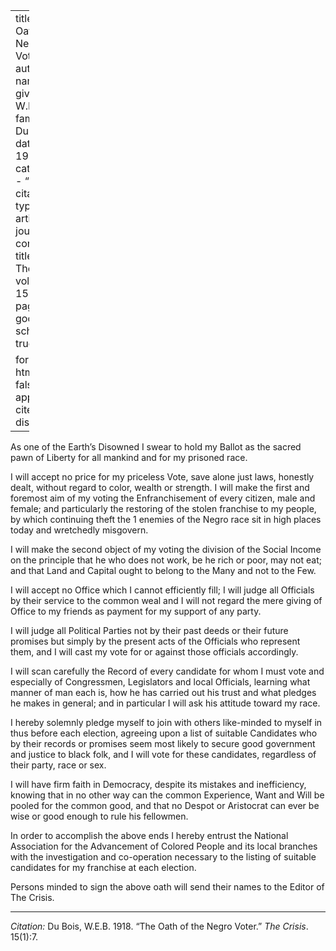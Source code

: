 
---
title: 'The Oath of the Negro Voter'
author:
  - name:
      given: W.E.B.
      family: Du Bois
date: May 1918
categories: 
  - ""
citation: 
  type: article-journal
  container-title: The Crisis
  volume: 15
  issue: 1
  page: 7
google-scholar: true

format:
  html:
    toc: false
    appendix-cite-as: display
---


As one of the Earth's Disowned I swear to hold my Ballot as the sacred pawn of Liberty for all mankind and for my prisoned race.

I will accept no price for my priceless Vote, save alone just laws, honestly dealt, without regard to color, wealth or strength. I will make the first and foremost aim of my voting the Enfranchisement of every citizen, male and female; and particularly the restoring of the stolen franchise to my people, by which continuing theft the 1 enemies of the Negro race sit in high places today and wretchedly misgovern.

I will make the second object of my voting the division of the Social Income on the principle that he who does not work, be he rich or poor, may not eat; and that Land and Capital ought to belong to the Many and not to the Few.

I will accept no Office which I cannot efficiently fill; I will judge all Officials by their service to the common weal and I will not regard the mere giving of Office to my friends as payment for my support of any party.

I will judge all Political Parties not by their past deeds or their future promises but simply by the present acts of the Officials who represent them, and I will cast my vote for or against those officials accordingly.

I will scan carefully the Record of every candidate for whom I must vote and especially of Congressmen, Legislators and local Officials, learning what manner of man each is, how he has carried out his trust and what pledges he makes in general; and in particular I will ask his attitude toward my race.

I hereby solemnly pledge myself to join with others like-minded to myself in thus before each election, agreeing upon a list of suitable Candidates who by their records or promises seem most likely to secure good government and justice to black folk, and I will vote for these candidates, regardless of their party, race or sex.

I will have firm faith in Democracy, despite its mistakes and inefficiency, knowing that in no other way can the common Experience, Want and Will be pooled for the common good, and that no Despot or Aristocrat can ever be wise or good enough to rule his fellowmen.

In order to accomplish the above ends I hereby entrust the National Association for the Advancement of Colored People and its local branches with the investigation and co-operation necessary to the listing of suitable candidates for my franchise at each election.

Persons minded to sign the above oath will send their names to the Editor of <span class = "small-caps">The Crisis</span>.

__________
*Citation:* Du Bois, W.E.B. 1918. "The Oath of the Negro Voter." *The Crisis*. 15(1):7.